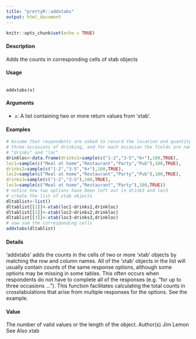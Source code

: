```yaml
---
title: "prettyR::addxtabs"
output: html_document
---
```


```r
knitr::opts_chunk$set(echo = TRUE)
```


#### Description
Adds the counts in corresponding cells of xtab objects

#### Usage
<pre><code>
addxtabs(x)
</code></pre>

#### Arguments 
* ``x``: A list containing two or more return values from ‘xtab’.


#### Examples 
```r
# Assume that respondents are asked to record the location and quantity for
# three occasions of drinking, and for each occasion the fields are named
# "drinks" and "loc"
drinkloc<-data.frame(drinks1=sample(c("1-2","3-5","6+"),100,TRUE),
loc1=sample(c("Meal at home","Restaurant","Party","Pub"),100,TRUE),
drinks2=sample(c("1-2","3-5","6+"),100,TRUE),
loc2=sample(c("Meal at home","Restaurant","Party","Pub"),100,TRUE),
drinks3=sample(c("1-2","3-5"),100,TRUE),
loc3=sample(c("Meal at home","Restaurant","Party"),100,TRUE))
# notice how two options have been left out in drink3 and loc3
# create the list of xtab objects
dltablist<-list()
dltablist[[1]]<-xtab(loc1~drinks1,drinkloc)
dltablist[[2]]<-xtab(loc2~drinks2,drinkloc)
dltablist[[3]]<-xtab(loc3~drinks3,drinkloc)
# now sum the corresponding cells
addxtabs(dltablist)
```

#### Details
‘addxtabs’ adds the counts in the cells of two or more ‘xtab’ objects by matching the row and
column names. All of the ‘xtab’ objects in the list will usually contain counts of the same response options, although some options may be missing in some tables. This often occurs when respondents do not have to complete all of the responses (e.g. "for up to three occasions ...").
This function facilitates calculating the total counts in crosstabulations that arise from multiple responses for the options. See the example.

#### Value
The number of valid values or the length of the object.
Author(s)
Jim Lemon
See Also
xtab
